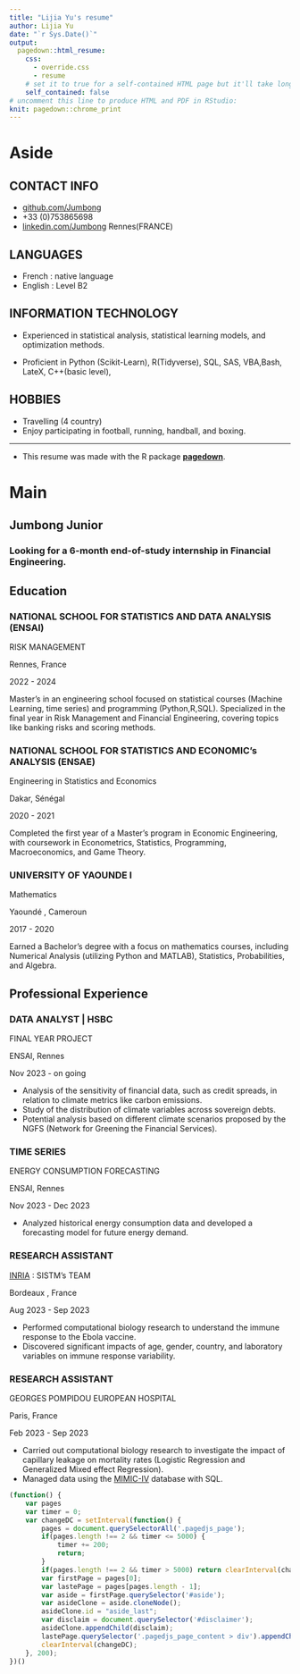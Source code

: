 ```yaml
---
title: "Lijia Yu's resume"
author: Lijia Yu
date: "`r Sys.Date()`"
output:
  pagedown::html_resume:
    css:
      - override.css
      - resume
    # set it to true for a self-contained HTML page but it'll take longer to render
    self_contained: false
# uncomment this line to produce HTML and PDF in RStudio:
knit: pagedown::chrome_print
---
```


Aside
================================================================================

CONTACT INFO {#contact}
--------------------------------------------------------------------------------

- <i class="fa fa-github"></i> [github.com/Jumbong](https://github.com/Jumbong)
- <i class="fa fa-phone"></i> +33 (0)753865698
- <i class="fa-brands fa-linkedin"></i> [linkedin.com/Jumbong](www.linkedin.com/in/junior-jumbong-258330211)
<i class="fa-solid fa-location-dot"></i>  Rennes(FRANCE)



LANGUAGES {#contact}
--------------------------------------------------------------------------------

- French : native language
- English :  Level B2



INFORMATION TECHNOLOGY {#skills}
--------------------------------------------------------------------------------

- Experienced in statistical analysis, statistical learning models, and optimization methods.

- Proficient in Python (Scikit-Learn), R(Tidyverse), SQL, SAS, VBA,Bash, LateX, C++(basic level), 




HOBBIES {#skills}
--------------------------------------------------------------------------------

- Travelling (4 country)
- Enjoy participating in football, running, handball, and boxing.

----------------------------------------------------------------------------------

<footer>
- This resume was made with the R package  [**pagedown**](https://github.com/rstudio/pagedown).
</footer>


Main
================================================================================

Jumbong Junior {#title}
--------------------------------------------------------------------------------

### Looking for a 6-month end-of-study internship in Financial Engineering.


Education {data-icon=graduation-cap data-concise=true}
--------------------------------------------------------------------------------

### NATIONAL SCHOOL FOR STATISTICS AND DATA ANALYSIS (ENSAI)

RISK MANAGEMENT

Rennes, France

2022 - 2024

Master's in an engineering school focused on statistical courses (Machine Learning, time series) and programming (Python,R,SQL). Specialized in the final year in Risk Management and Financial Engineering, covering topics like banking risks and scoring methods.

### NATIONAL SCHOOL FOR STATISTICS AND ECONOMIC's ANALYSIS (ENSAE)

Engineering in Statistics and Economics

Dakar, Sénégal

2020 - 2021

Completed the first year of a Master's program in Economic Engineering, with coursework in Econometrics, Statistics, Programming, Macroeconomics, and Game Theory.

### UNIVERSITY OF YAOUNDE I

Mathematics 

Yaoundé , Cameroun

2017 - 2020

Earned a Bachelor's degree with a focus on mathematics courses, including Numerical Analysis (utilizing Python and MATLAB), Statistics, Probabilities, and Algebra.


Professional Experience {data-icon=suitcase}
--------------------------------------------------------------------------------

### DATA ANALYST | HSBC

FINAL YEAR PROJECT

ENSAI, Rennes

Nov 2023 - on going


- Analysis of the sensitivity of financial data, such as credit spreads, in relation to climate metrics like carbon emissions.
- Study of the distribution of climate variables across sovereign debts.
- Potential analysis based on different climate scenarios proposed by the NGFS (Network for Greening the Financial Services).

### TIME SERIES 

ENERGY CONSUMPTION FORECASTING

ENSAI, Rennes

Nov 2023 - Dec 2023

- Analyzed historical energy consumption data and developed a forecasting model for future energy demand. 

###  RESEARCH ASSISTANT

[INRIA](https://www.inria.fr/fr/sistm)  : SISTM's TEAM

Bordeaux , France

Aug 2023 - Sep 2023

- Performed computational biology research  to understand the immune response to the Ebola vaccine.  
- Discovered significant impacts of age, gender, country, and laboratory variables on immune response variability.

### RESEARCH ASSISTANT

GEORGES POMPIDOU EUROPEAN HOSPITAL

Paris, France

Feb 2023 -  Sep 2023


- Carried out computational biology research to investigate the impact of capillary leakage on mortality rates (Logistic Regression and Generalized Mixed effect Regression).
- Managed data using the [MIMIC-IV](https://physionet.org/content/mimiciv/0.4/) database with SQL.



```js
(function() {
    var pages 
    var timer = 0;
    var changeDC = setInterval(function() {
        pages = document.querySelectorAll('.pagedjs_page');
        if(pages.length !== 2 && timer <= 5000) {
            timer += 200;
            return;
        }
        if(pages.length !== 2 && timer > 5000) return clearInterval(changeDC);
        var firstPage = pages[0];
        var lastePage = pages[pages.length - 1];
        var aside = firstPage.querySelector('#aside');
        var asideClone = aside.cloneNode();
        asideClone.id = "aside_last";
        var disclaim = document.querySelector('#disclaimer');
        asideClone.appendChild(disclaim);
        lastePage.querySelector('.pagedjs_page_content > div').appendChild(asideClone);
        clearInterval(changeDC);
    }, 200);
})()
```


